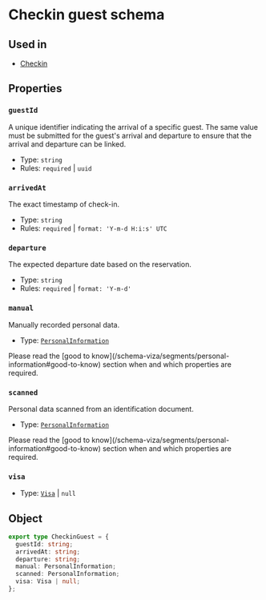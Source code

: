 
# Checkin guest schema

## Used in
- [Checkin](/schema-viza/checkin#guests)

## Properties
### `guestId`
A unique identifier indicating the arrival of a specific guest.
The same value must be submitted for the guest's arrival and departure to ensure that the arrival and departure can be linked.
- Type: `string`
- Rules: `required` | `uuid`

### `arrivedAt`
The exact timestamp of check-in.
- Type: `string`
- Rules: `required` | `format: 'Y-m-d H:i:s' UTC`

### `departure`
The expected departure date based on the reservation.
- Type: `string`
- Rules: `required` | `format: 'Y-m-d'`

### `manual`
Manually recorded personal data.
- Type: [`PersonalInformation`](/schema-viza/segments/personal-information)

<Callout type="default">
  Please read the [good to know](/schema-viza/segments/personal-information#good-to-know) section when and which properties are required.
</Callout>

### `scanned`
Personal data scanned from an identification document.
- Type: [`PersonalInformation`](/schema-viza/segments/personal-information)

<Callout type="default">
  Please read the [good to know](/schema-viza/segments/personal-information#good-to-know) section when and which properties are required.
</Callout>

### `visa`
- Type: [`Visa`](/schema-viza/segments/visa) | `null`

## Object
```ts
export type CheckinGuest = {
  guestId: string;
  arrivedAt: string;
  departure: string;
  manual: PersonalInformation;
  scanned: PersonalInformation;
  visa: Visa | null;
};
```